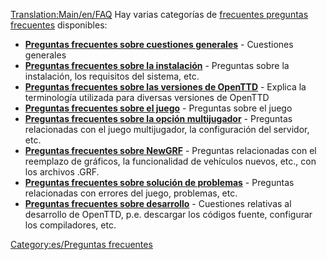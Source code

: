 [[Translation:Main/en/FAQ]]{{en/-}}{{es/Tabla de contenido}}
Hay varias categorías de [http://www.wikipedia.org/wiki/es:Preguntas frecuentes preguntas frecuentes] disponibles:

*'''[[Main/es/Preguntas frecuentes sobre cuestiones generales|Preguntas frecuentes sobre cuestiones generales]]''' - Cuestiones generales
*'''[[Main/es/Preguntas frecuentes sobre la instalación|Preguntas frecuentes sobre la instalación]]''' - Preguntas sobre la instalación, los requisitos del sistema, etc.
*'''[[Main/es/Preguntas frecuentes sobre las versiones de OpenTTD|Preguntas frecuentes sobre las versiones de OpenTTD]]''' - Explica la terminología utilizada para diversas versiones de OpenTTD
*'''[[Main/es/Preguntas frecuentes sobre el juego|Preguntas frecuentes sobre el juego]]''' - Preguntas sobre el juego
*'''[[Main/es/Preguntas frecuentes sobre la opción multijugador|Preguntas frecuentes sobre la opción multijugador]]''' - Preguntas relacionadas con el juego multijugador, la configuración del servidor, etc.
*'''[[Main/es/Preguntas frecuentes sobre NewGRF|Preguntas frecuentes sobre NewGRF]]''' - Preguntas relacionadas con el reemplazo de gráficos, la funcionalidad de vehículos nuevos, etc., con los archivos .GRF.
*'''[[Main/es/Preguntas frecuentes sobre solución de problemas|Preguntas frecuentes sobre solución de problemas]]''' - Preguntas relacionadas con errores del juego, problemas, etc.
*'''[[Main/es/Preguntas frecuentes sobre desarrollo|Preguntas frecuentes sobre desarrollo]]''' - Cuestiones relativas al desarrollo de OpenTTD, p.e. descargar los códigos fuente, configurar los compiladores, etc.

[[Category:es/Preguntas frecuentes]]